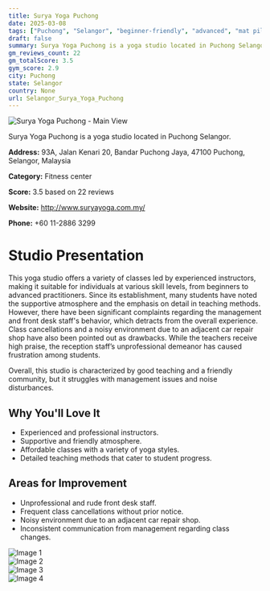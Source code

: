```yaml
---
title: Surya Yoga Puchong
date: 2025-03-08
tags: ["Puchong", "Selangor", "beginner-friendly", "advanced", "mat pilates", "atmosphere", "unprofessional management", "Puchong"]  
draft: false
summary: Surya Yoga Puchong is a yoga studio located in Puchong Selangor.
gm_reviews_count: 22
gm_totalScore: 3.5
gym_score: 2.9
city: Puchong
state: Selangor
country: None
url: Selangor_Surya_Yoga_Puchong
---
```


<div className="aspect-[16/9] relative my-8">
  <img 
    src="https://lh5.googleusercontent.com/p/AF1QipMXfcyEG4OeZdvn1HJYKZJffonwEV9Nh-tPXXXt=w1920-h1080-k-no"
    alt="Surya Yoga Puchong - Main View"
    className="object-cover absolute inset-0 w-full h-full rounded-lg"
  />
</div>

Surya Yoga Puchong is a yoga studio located in Puchong Selangor.

**Address:** 93A, Jalan Kenari 20, Bandar Puchong Jaya, 47100 Puchong, Selangor, Malaysia

**Category:** Fitness center

**Score:** 3.5 based on 22 reviews

**Website:** http://www.suryayoga.com.my/

**Phone:** +60 11-2886 3299

# Studio Presentation

This yoga studio offers a variety of classes led by experienced instructors, making it suitable for individuals at various skill levels, from beginners to advanced practitioners. Since its establishment, many students have noted the supportive atmosphere and the emphasis on detail in teaching methods. However, there have been significant complaints regarding the management and front desk staff's behavior, which detracts from the overall experience. Class cancellations and a noisy environment due to an adjacent car repair shop have also been pointed out as drawbacks. While the teachers receive high praise, the reception staff’s unprofessional demeanor has caused frustration among students.

Overall, this studio is characterized by good teaching and a friendly community, but it struggles with management issues and noise disturbances.

## Why You'll Love It

- Experienced and professional instructors.
- Supportive and friendly atmosphere.
- Affordable classes with a variety of yoga styles.
- Detailed teaching methods that cater to student progress.

## Areas for Improvement

- Unprofessional and rude front desk staff.
- Frequent class cancellations without prior notice.
- Noisy environment due to an adjacent car repair shop.
- Inconsistent communication from management regarding class changes.

<div className="grid grid-cols-1 xl:grid-cols-2 gap-4 my-8">
<div className="aspect-[4/3] relative"><img src="https://lh5.googleusercontent.com/p/AF1QipNm1MAXwp8HReWpg4btpk3kadAZTn4QKPPE8MHB=w1920-h1080-k-no" alt="Image 1" className="object-cover absolute inset-0 w-full h-full rounded-lg" /></div>
<div className="aspect-[4/3] relative"><img src="https://lh5.googleusercontent.com/p/AF1QipMlvWZy7TTdFrZbvW-dp0mIDxj002yAXn191tqv=w1920-h1080-k-no" alt="Image 2" className="object-cover absolute inset-0 w-full h-full rounded-lg" /></div>
<div className="aspect-[4/3] relative"><img src="https://lh5.googleusercontent.com/p/AF1QipMJoQEsvyLMs2beOa7ZrdfuRKvwprI-fFVP87jE=w1920-h1080-k-no" alt="Image 3" className="object-cover absolute inset-0 w-full h-full rounded-lg" /></div>
<div className="aspect-[4/3] relative"><img src="https://lh5.googleusercontent.com/p/AF1QipOPUQDhgFQg2Ow7EiqajOxAQgcB8TD0yFs9LDzb=w1920-h1080-k-no" alt="Image 4" className="object-cover absolute inset-0 w-full h-full rounded-lg" /></div>
</div>